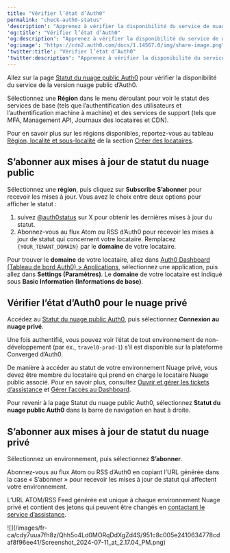 ```yaml
---
title: "Vérifier l’état d’Auth0"
permalink: "check-auth0-status"
'description': "Apprenez à vérifier la disponibilité du service de nuage public Auth0, les rapports d’incidents et les rapports de disponibilité historiques."
'og:title': "Vérifier l’état d’Auth0"
'og:description': "Apprenez à vérifier la disponibilité du service de nuage public Auth0, les rapports d’incidents et les rapports de disponibilité historiques."
'og:image': "https://cdn2.auth0.com/docs/1.14567.0/img/share-image.png"
'twitter:title': "Vérifier l’état d’Auth0"
'twitter:description': "Apprenez à vérifier la disponibilité du service de nuage public Auth0, les rapports d’incidents et les rapports de disponibilité historiques."
---
```


Allez sur la page [Statut du nuage public Auth0](https://status.auth0.com) pour vérifier la disponibilité du service de la version nuage public d’Auth0.

Sélectionnez une **Région** dans le menu déroulant pour voir le statut des services de base (tels que l’authentification des utilisateurs et l’authentification machine à machine) et des services de support (tels que <Tooltip href="/docs/docs/fr-ca/glossary?term=multifactor-authentication" tip="Authentification multifacteur (MFA)
Processus d’authentification de l’utilisateur qui utilise un facteur en plus du nom d’utilisateur et du mot de passe, tel qu’un code par SMS." cta="Voir le glossaire">MFA</Tooltip>, <Tooltip href="/docs/docs/fr-ca/glossary?term=management-api" tip="Management API
Un produit permettant aux clients d’effectuer des tâches administratives." cta="Voir le glossaire">Management API</Tooltip>, Journaux des locataires et CDN).

Pour en savoir plus sur les régions disponibles, reportez-vous au tableau [Région, localité et sous-localité](https://auth0.com/docs/get-started/auth0-overview/create-tenants#region-locality-and-sub-locality) de la section [Créer des locataires](/docs/fr-ca/get-started/auth0-overview/create-tenants).

## S’abonner aux mises à jour de statut du nuage public

Sélectionnez une **région**, puis cliquez sur **Subscribe S’abonner** pour recevoir les mises à jour. Vous avez le choix entre deux options pour afficher le statut :

1. suivez [@auth0status](https://twitter.com/auth0status) sur X pour obtenir les dernières mises à jour du statut.
2. Abonnez-vous au flux Atom ou RSS d’Auth0 pour recevoir les mises à jour de statut qui concernent votre locataire. Remplacez `{YOUR_TENANT_DOMAIN}` par le **domaine** de votre locataire.

Pour trouver le **domaine** de votre locataire, allez dans [Auth0 Dashboard (Tableau de bord Auth0) > Applications](https://manage.auth0.com/dashboard/#/applications), sélectionnez une application, puis allez dans **Settings (Paramètres)**. Le **domaine** de votre locataire est indiqué sous **Basic Information (Informations de base)**.

## Vérifier l’état d’Auth0 pour le nuage privé

Accédez au [Statut du nuage public Auth0](https://status.auth0.com), puis sélectionnez **Connexion au nuage privé**.

Une fois authentifié, vous pouvez voir l’état de tout environnement de non-développement (par ex., `travel0-prod-1`) s’il est disponible sur la plateforme Converged d’Auth0.

<Callout icon="file-lines" color="#0EA5E9" iconType="regular">

De manière à accéder au statut de votre environnement Nuage privé, vous devez être membre du locataire qui prend en charge le locataire Nuage public associé. Pour en savoir plus, consultez [Ouvrir et gérer les tickets d’assistance](/docs/fr-ca/troubleshoot/customer-support/open-and-manage-support-tickets) et [Gérer l’accès au Dashboard](/docs/fr-ca/get-started/manage-dashboard-access).

</Callout>

Pour revenir à la page Statut du nuage public Auth0, sélectionnez **Statut du nuage public Auth0** dans la barre de navigation en haut à droite.

## S’abonner aux mises à jour de statut du nuage privé

Sélectionnez un environnement, puis sélectionnez **S’abonner**.

Abonnez-vous au flux Atom ou RSS d’Auth0 en copiant l’URL générée dans la case « S’abonner » pour recevoir les mises à jour de statut qui affectent votre environnement.

<Callout icon="file-lines" color="#0EA5E9" iconType="regular">

L’URL ATOM/RSS Feed générée est unique à chaque environnement Nuage privé et contient des jetons qui peuvent être changés en [contactant le service d’assistance](https://support.auth0.com/).

</Callout>

<Frame>![](/images/fr-ca/cdy7uua7fh8z/Qhh5o4Ld0MORqDdXgZd4S/951c8c005e2410634778cdaf8f96ee41/Screenshot_2024-07-11_at_2.17.04_PM.png)</Frame>


